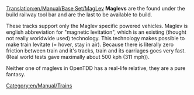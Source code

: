 [[Translation:en/Manual/Base Set/MagLev]]
'''Maglevs''' are the found under the build railway tool bar and are the last to be available to build.  

These tracks support only the Maglev specific powered vehicles. Maglev is english abbreviation for "magnetic levitation", which is an existing (thought not really worldwide used) technology. This technology makes possible to make train levitate (= hover, stay in air). Because there is literally zero friction between train and it's tracks, train and its carriages goes very fast. (Real world tests gave maximally about 500 kph (311 mph)).

Neither one of maglevs in OpenTDD has a real-life relative, they are a pure fantasy. 
[[Category:en/Manual/Trains]]